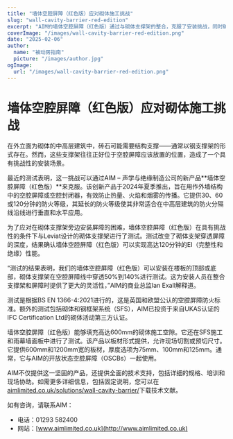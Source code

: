 ```yaml
---
title: "墙体空腔屏障（红色版）应对砌体施工挑战"
slug: "wall-cavity-barrier-red-edition"
excerpt: "AIM的墙体空腔屏障（红色版）通过与砌体支撑架的整合，克服了安装挑战，同时确保了强大的防火保护。"
coverImage: "/images/wall-cavity-barrier-red-edition.png"
date: "2025-02-06"
author:
  name: "被动房指南"
  picture: "/images/author.jpg"
ogImage:
  url: "/images/wall-cavity-barrier-red-edition.png"
---
```


# 墙体空腔屏障（红色版）应对砌体施工挑战

在外立面为砌体的中高层建筑中，砖石可能需要结构支撑——通常以钢支撑架的形式存在。然而，这些支撑架往往正好位于空腔屏障应该放置的位置，造成了一个具有挑战性的安装场景。

最近的测试表明，这一挑战可以通过AIM – 声学与绝缘制造公司的新产品**墙体空腔屏障（红色版）**来克服。该创新产品于2024年夏季推出，旨在用作外墙结构中的空腔屏障或空腔封闭器，有效防止热量、火焰和烟雾的传播。它提供30、60或120分钟的防火等级，其延长的防火等级使其非常适合在中高层建筑的防火分隔线沿线进行垂直和水平应用。

为了应对在砌体支撑架旁边安装屏障的困难，墙体空腔屏障（红色版）在具有挑战性的条件下与Leviat设计的砌体支撑架进行了测试。测试改变了砌体支架穿透屏障的深度，结果确认墙体空腔屏障（红色版）可以实现高达120分钟的EI（完整性和绝缘）性能。

“测试的结果表明，我们的墙体空腔屏障（红色版）可以安装在楼板的顶部或底部，砌体支撑架在空腔屏障线中穿透50%到140%进行测试。这为安装人员在整合支撑架和屏障时提供了更大的灵活性，”AIM的商业总监Ian Exall解释道。

测试是根据BS EN 1366-4:2021进行的，这是英国和欧盟公认的空腔屏障防火标准。额外的测试包括砌体和钢框架系统（SFS），AIM已投资于来自UKAS认证的IFC Certification Ltd的砌体活动第三方认证。

墙体空腔屏障（红色版）能够填充高达600mm的砌体施工空隙。它还在SFS施工和雨幕墙面板中进行了测试。该产品以板材形式提供，允许现场切割或预切尺寸。它提供600mm和1200mm宽的板材，厚度选项为75mm、100mm和125mm。通常，它与AIM的开放状态空腔屏障（OSCBs）一起使用。

AIM不仅提供这一坚固的产品，还提供全面的技术支持，包括详细的规格、培训和现场协助。如需更多详细信息，包括固定说明，您可以在[aimlimited.co.uk/solutions/wall-cavity-barrier/](http://aimlimited.co.uk/solutions/wall-cavity-barrier/)下载技术文献。

如有咨询，请联系AIM：

- 电话：01293 582400
- 网站：[www.aimlimited.co.uk](http://www.aimlimited.co.uk)